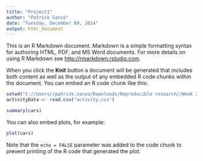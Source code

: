 ```yaml
---
title: "Project1"
author: "Patrick Sanzo"
date: "Tuesday, December 09, 2014"
output: html_document
---
```


This is an R Markdown document. Markdown is a simple formatting syntax for authoring HTML, PDF, and MS Word documents. For more details on using R Markdown see <http://rmarkdown.rstudio.com>.

When you click the **Knit** button a document will be generated that includes both content as well as the output of any embedded R code chunks within the document. You can embed an R code chunk like this:

```r
setwd("C://Users//patrick.sanzo/Downloads/Reproducible research//Week 2/RepData_PeerAssessment1/")
activityData <- read.csv("activity.csv")
```


```r
summary(cars)
```

You can also embed plots, for example:


```r
plot(cars)
```

Note that the `echo = FALSE` parameter was added to the code chunk to prevent printing of the R code that generated the plot.

